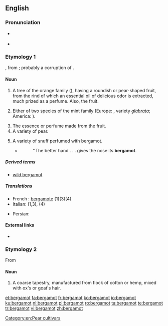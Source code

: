 ==English==

===Pronunciation===
* {{a|US}} {{IPA|/ˈbɝɡəˌmɑt/}}
* {{a|RP}} {{IPA|/ˈbɜːɡəˌmɒt/}}

===Etymology 1===
{{etyl|fr|en}} {{term|bergamote|lang=fr}}, from {{etyl|it|en}} {{term|bergamotta|lang=it}}; probably a corruption of {{etyl|tr|en}} {{term|bey armudu||a lord's pear|lang=tr}}.

====Noun====
{{en-noun|~}}

# {{context|botany|lang=en}} A tree of the orange family ({{taxlink|Citrus bergamia|species}}), having a roundish or pear-shaped fruit, from the rind of which an essential oil of delicious odor is extracted, much prized as a perfume. Also, the fruit. 
# {{context|botany|lang=en}} Either of two species of the mint family (Europe: {{taxlink|Mentha aquatica|species}}, variety ''[[glabratus#Latin|glabrata]]''; America: {{taxlink|Monarda didyma|species}}).
# The essence or perfume made from the fruit.
# A variety of pear.
#: {{rfquotek|Johnson}}
# A variety of snuff perfumed with bergamot.
#* {{rfdate}} {{w|William Cowper}}
#*: ''The better hand . . . gives the nose its '''bergamot'''.

=====Derived terms=====
* [[wild bergamot]]

=====Translations=====
{{checktrans-top}}
* French : [[bergamote]] (1)(3)(4)
* Italian: {{t|it|bergamotto|m}} (1,3), {{t|it|bergamotta|f}} (4)
{{trans-mid}}
* Persian: {{t+|fa|ترنج|tr=toranj}}
{{trans-bottom}}

====External links====
* {{projectlink|Americana|Bergamot}}

===Etymology 2===
From {{term|Bergamo|lang=it}}

====Noun====
{{en-noun|-|s}}

# A coarse tapestry, manufactured from flock of cotton or hemp, mixed with ox's or goat's hair.

[[Category:en:Pear cultivars]]

[[et:bergamot]]
[[fa:bergamot]]
[[fr:bergamot]]
[[ko:bergamot]]
[[io:bergamot]]
[[ku:bergamot]]
[[nl:bergamot]]
[[pl:bergamot]]
[[ro:bergamot]]
[[ta:bergamot]]
[[te:bergamot]]
[[tr:bergamot]]
[[vi:bergamot]]
[[zh:bergamot]]